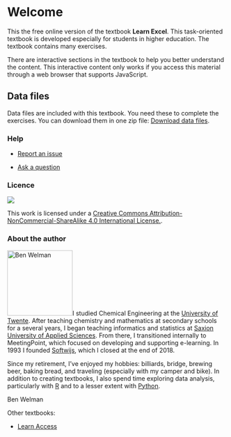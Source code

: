 # Welcome {.unnumbered}

This the free online version of the textbook **Learn Excel**. This task-oriented textbook is developed especially for students in higher education. The textbook contains many exercises.

There are interactive sections in the textbook to help you better understand the content. This interactive content only works if you access this material through a web browser that supports JavaScript.

::: callout-important
## Data files

Data files are included with this textbook. You need these to complete the exercises. You can download them in one zip file: [Download data files](files-learnexcel.zip).
:::

### Help

-   [Report an issue](https://github.com/bwelman/learnexcel/issues)

-   [Ask a question](https://github.com/bwelman/learnexcel/discussions)

### Licence {.unnumbered}

[![](images/creativecommons-by-nc-sa.png)](https://creativecommons.org/licenses/by-nc-sa/4.0)

This work is licensed under a <a rel="license" href="https://creativecommons.org/licenses/by-nc-sa/4.0">Creative Commons Attribution-NonCommercial-ShareAlike 4.0 International License.</a>.

### About the author {.unnumbered}

![Ben Welman](images/benw2.png){.quarto-cover-image .image-fluid width="150"}I studied Chemical Engineering at the [University of Twente](https://www.utwente.nl/en/). After teaching chemistry and mathematics at secondary schools for a several years, I began teaching informatics and statistics at [Saxion University of Applied Sciences](https://www.saxion.edu/). From there, I transitioned internally to MeetingPoint, which focused on developing and supporting e-learning. In 1993 I founded [Softwijs](https://bwelman.github.io/softwijs/), which I closed at the end of 2018.

Since my retirement, I've enjoyed my hobbies: billiards, bridge, brewing beer, baking bread, and traveling (especially with my camper and bike). In addition to creating textbooks, I also spend time exploring data analysis, particularly with [R](https://en.wikipedia.org/wiki/R_(programming_language)) and  to a lesser extent with [Python](https://www.python.org/).

Ben Welman

Other textbooks:

-   [Learn Access](https://learnaccess.netlify.app/)
